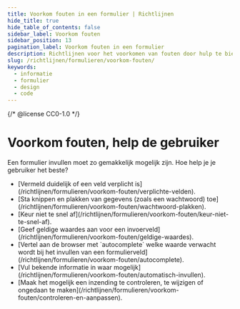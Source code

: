 ```yaml
---
title: Voorkom fouten in een formulier | Richtlijnen
hide_title: true
hide_table_of_contents: false
sidebar_label: Voorkom fouten
sidebar_position: 13
pagination_label: Voorkom fouten in een formulier
description: Richtlijnen voor het voorkomen van fouten door hulp te bieden aan de gebruiker in een formulier.
slug: /richtlijnen/formulieren/voorkom-fouten/
keywords:
  - informatie
  - formulier
  - design
  - code
---
```


{/* @license CC0-1.0 */}


# Voorkom fouten, help de gebruiker

Een formulier invullen moet zo gemakkelijk mogelijk zijn. Hoe help je je gebruiker het beste?

- <FragmentRedirect id="vermeld-duidelijk-of-een-veld-verplicht-is">
    [Vermeld duidelijk of een veld verplicht is](/richtlijnen/formulieren/voorkom-fouten/verplichte-velden).
  </FragmentRedirect>
- <FragmentRedirect id="sta-knippen-en-plakken-van-een-wachtwoord-toe">
    [Sta knippen en plakken van gegevens (zoals een wachtwoord)
    toe](/richtlijnen/formulieren/voorkom-fouten/wachtwoord-plakken).
  </FragmentRedirect>
- <FragmentRedirect id="keur-niet-te-snel-af">
    [Keur niet te snel af](/richtlijnen/formulieren/voorkom-fouten/keur-niet-te-snel-af).
  </FragmentRedirect>
- <FragmentRedirect id="geef-geldige-waardes-aan-voor-een-invoerveld">
    [Geef geldige waardes aan voor een invoerveld](/richtlijnen/formulieren/voorkom-fouten/geldige-waardes).
  </FragmentRedirect>
- <FragmentRedirect id="autocomplete">
    [Vertel aan de browser met `autocomplete` welke waarde verwacht wordt bij het invullen van een
    formulierveld](/richtlijnen/formulieren/voorkom-fouten/autocomplete).
  </FragmentRedirect>
- <FragmentRedirect id="vul-bekende-informatie-in-waar-mogelijk">
    [Vul bekende informatie in waar mogelijk](/richtlijnen/formulieren/voorkom-fouten/automatisch-invullen).
  </FragmentRedirect>
- <FragmentRedirect id="maak-het-mogelijk-een-inzending-te-controleren-te-wijzigen-of-ongedaan-te-maken">
    [Maak het mogelijk een inzending te controleren, te wijzigen of ongedaan te
    maken](/richtlijnen/formulieren/voorkom-fouten/controleren-en-aanpassen).
  </FragmentRedirect>

<FormFooterInfo />

